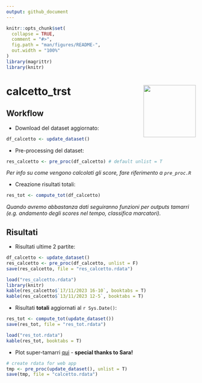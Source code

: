 ```yaml
---
output: github_document
---
```


<!-- README.md is generated from README.Rmd. Please edit that file -->

```r
knitr::opts_chunk$set(
  collapse = TRUE,
  comment = "#>",
  fig.path = "man/figures/README-",
  out.width = "100%"
)
library(magrittr)
library(knitr)
```

# calcetto_trst  <img src="logo.png" align="right" height="139" />

## Workflow

- Download del dataset aggiornato:

```r
df_calcetto <- update_dataset()
```

- Pre-processing del dataset:

```r
res_calcetto <- pre_proc(df_calcetto) # default unlist = T
```

*Per info su come vengono calcolati gli score, fare riferimento a `pre_proc.R`*

- Creazione risultati totali:

```r
res_tot <- compute_tot(df_calcetto)
```

*Quando avremo abbastanza dati seguiranno funzioni per outputs tamarri (e.g. andamento degli scores nel tempo, classifica marcatori).*

## Risultati

- Risultati ultime 2 partite:

```r
df_calcetto <- update_dataset()
res_calcetto <- pre_proc(df_calcetto, unlist = F)
save(res_calcetto, file = "res_calcetto.rdata")
```

```r
load("res_calcetto.rdata")
library(knitr)
kable(res_calcetto$`17/11/2023 16-10`, booktabs = T)
kable(res_calcetto$`13/11/2023 12-5`, booktabs = T)
```

- Risultati **totali** aggiornati al `r Sys.Date()`:

```r
res_tot <- compute_tot(update_dataset())
save(res_tot, file = "res_tot.rdata")
```

```r
load("res_tot.rdata")
kable(res_tot, booktabs = T)
```

- Plot super-tamarri [qui](https://sgeremia.shinyapps.io/calcetto_app/) - **special thanks to Sara!**

```r
# create rdata for web app
tmp <- pre_proc(update_dataset(), unlist = T)
save(tmp, file = "calcetto.rdata")
```

